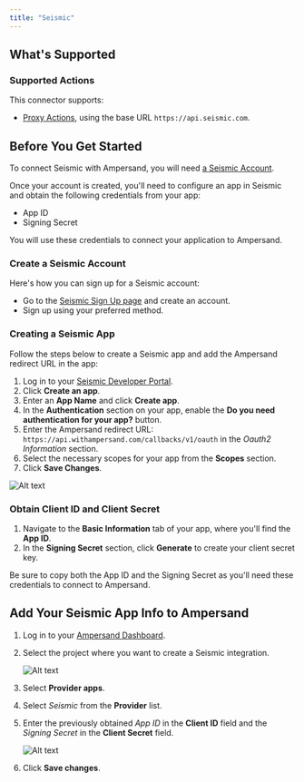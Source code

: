 ```yaml
---
title: "Seismic"
---
```


## What's Supported

### Supported Actions

This connector supports:
- [Proxy Actions](/proxy-actions), using the base URL `https://api.seismic.com`.

## Before You Get Started

To connect Seismic with Ampersand, you will need [a Seismic Account](https://seismic.com/).

Once your account is created, you'll need to configure an app in Seismic and obtain the following credentials from your app:

- App ID
- Signing Secret

You will use these credentials to connect your application to Ampersand.

### Create a Seismic Account

Here's how you can sign up for a Seismic account:

- Go to the [Seismic Sign Up page](https://Seismic.com/register) and create an account.
- Sign up using your preferred method.

### Creating a Seismic App

Follow the steps below to create a Seismic app and add the Ampersand redirect URL in the app:

1. Log in to your [Seismic Developer Portal](https://apps.seismic.com/apps).
2. Click **Create an app**.
3. Enter an **App Name** and click **Create app**.
4. In the **Authentication** section on your app, enable the **Do you need authentication for your app?** button. 
5. Enter the Ampersand redirect URL: `https://api.withampersand.com/callbacks/v1/oauth` in the _Oauth2 Information_ section.
6. Select the necessary scopes for your app from the **Scopes** section.
7. Click **Save Changes**.

![Alt text](/images/provider-guides/seismic.gif)

### Obtain Client ID and Client Secret

1. Navigate to the **Basic Information** tab of your app, where you'll find the **App ID**.
2. In the **Signing Secret** section, click **Generate** to create your client secret key.

Be sure to copy both the App ID and the Signing Secret as you'll need these credentials to connect to Ampersand.

## Add Your Seismic App Info to Ampersand

1. Log in to your [Ampersand Dashboard](https://dashboard.withampersand.com).

2. Select the project where you want to create a Seismic integration.

   ![Alt text](/images/provider-guides/dd47b7a-Ampersand.png)

3. Select **Provider apps**.

4. Select _Seismic_ from the **Provider** list.

5. Enter the previously obtained _App ID_ in the **Client ID** field and the _Signing Secret_ in the **Client Secret** field.

   ![Alt text](/images/provider-guides/seismic-amp.gif)

6. Click **Save changes**.
